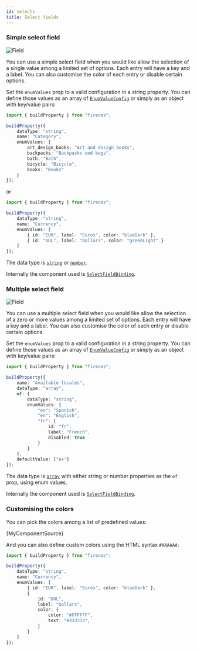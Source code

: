 ```yaml
---
id: selects
title: Select fields
---
```


### Simple select field

![Field](/img/fields/Select.png)

You can use a simple select field when you would like allow the selection of a
single value among a limited set of options. Each entry will have a key and a
label. You can also customise the color of each entry or disable certain options.

Set the `enumValues` prop to a valid configuration in a string property. You can
define those values as an array
of [`EnumValueConfig`](../../api/interfaces/EnumValueConfig)
or simply as an object with key/value pairs:

```typescript jsx
import { buildProperty } from "firecms";

buildProperty({
    dataType: "string",
    name: "Category",
    enumValues: {
        art_design_books: "Art and design books",
        backpacks: "Backpacks and bags",
        bath: "Bath",
        bicycle: "Bicycle",
        books: "Books"
    }
});
```

or

```typescript jsx
import { buildProperty } from "firecms";

buildProperty({
    dataType: "string",
    name: "Currency",
    enumValues: [
        { id: "EUR", label: "Euros", color: "blueDark" },
        { id: "DOL", label: "Dollars", color: "greenLight" }
    ]
});
```

The data type is [`string`](../config/string) or [`number`](../config/number).

Internally the component used
is [`SelectFieldBinding`](../../api/functions/SelectFieldBinding).


### Multiple select field

![Field](/img/fields/Multi_select.png)

You can use a multiple select field when you would like allow the selection of a
zero or more values among a limited set of options. Each entry will have a key
and a label. You can also customise the color of each entry or disable certain options.

Set the `enumValues` prop to a valid configuration in a string property. You can
define those values as an array
of [`EnumValueConfig`](../../api/interfaces/EnumValueConfig)
or simply as an object with key/value pairs:

```typescript jsx
import { buildProperty } from "firecms";

buildProperty({
    name: "Available locales",
    dataType: "array",
    of: {
        dataType: "string",
        enumValues: {
            "es": "Spanish",
            "en": "English",
            "fr": {
                id: "fr",
                label: "French",
                disabled: true
            }
        }
    },
    defaultValue: ["es"]
});
```

The data type is [`array`](../config/array) with either string or number
properties as the `of` prop, using enum values.

Internally the component used
is [`SelectFieldBinding`](../../api/functions/SelectFieldBinding).

### Customising the colors

You can pick the colors among a list of predefined values:



<CodeBlock language="tsx">{MyComponentSource}</CodeBlock>

And you can also define custom colors using the HTML syntax `#AAAAAA`:

```typescript jsx
import { buildProperty } from "firecms";

buildProperty({
    dataType: "string",
    name: "Currency",
    enumValues: [
        { id: "EUR", label: "Euros", color: "blueDark" },
        {
            id: "DOL",
            label: "Dollars",
            color: {
                color: "#FFFFFF",
                text: "#333333",
            }
        }
    ]
});
```
